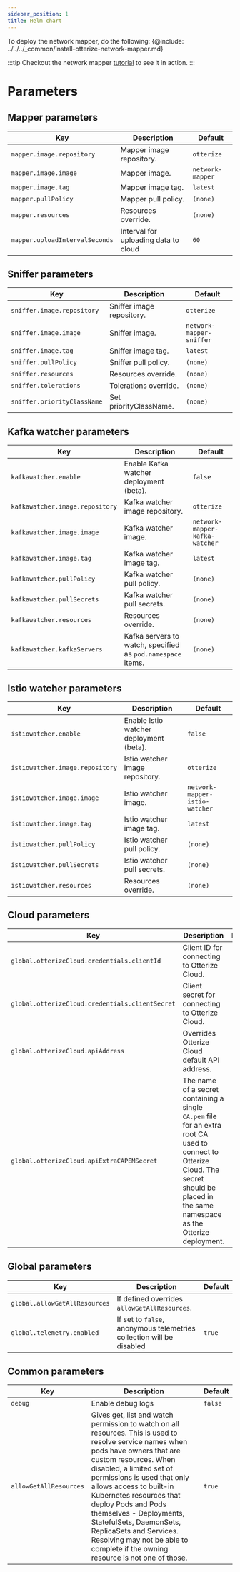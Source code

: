 ```yaml
---
sidebar_position: 1
title: Helm chart
---
```


To deploy the network mapper, do the following:
{@include: ../../../_common/install-otterize-network-mapper.md}

:::tip
Checkout the network mapper [tutorial](/quick-tutorials/k8s-network-mapper) to see it in action.
:::

# Parameters

## Mapper parameters
| Key                            | Description                          | Default                        |
|--------------------------------|--------------------------------------|--------------------------------|
| `mapper.image.repository`      | Mapper image repository.             | `otterize`                     |
| `mapper.image.image`           | Mapper image.                        | `network-mapper`               |
| `mapper.image.tag`             | Mapper image tag.                    | `latest`                       |
| `mapper.pullPolicy`            | Mapper pull policy.                  | `(none)`                       |
| `mapper.resources`             | Resources override.                  | `(none)`                       |
| `mapper.uploadIntervalSeconds` | Interval for uploading data to cloud | `60`                           |

## Sniffer parameters
| Key                         | Description               | Default                  |
|-----------------------------|---------------------------|--------------------------|
| `sniffer.image.repository`  | Sniffer image repository. | `otterize`               |
| `sniffer.image.image`       | Sniffer image.            | `network-mapper-sniffer` |
| `sniffer.image.tag`         | Sniffer image tag.        | `latest`                 |
| `sniffer.pullPolicy`        | Sniffer pull policy.      | `(none)`                 |
| `sniffer.resources`         | Resources override.       | `(none)`                 |
| `sniffer.tolerations`       | Tolerations override.     | `(none)`                 |
| `sniffer.priorityClassName` | Set priorityClassName.    | `(none)`                 |


## Kafka watcher parameters
| Key                             | Description                                                 | Default                        |
|---------------------------------|-------------------------------------------------------------|--------------------------------|
| `kafkawatcher.enable`           | Enable Kafka watcher deployment (beta).             | `false`                        |
| `kafkawatcher.image.repository` | Kafka watcher image repository.                             | `otterize`                     |
| `kafkawatcher.image.image`      | Kafka watcher image.                                        | `network-mapper-kafka-watcher` |
| `kafkawatcher.image.tag`        | Kafka watcher image tag.                                    | `latest`                       |
| `kafkawatcher.pullPolicy`       | Kafka watcher pull policy.                                  | `(none)`                       |
| `kafkawatcher.pullSecrets`      | Kafka watcher pull secrets.                                 | `(none)`                       |
| `kafkawatcher.resources`        | Resources override.                                         | `(none)`                       |
| `kafkawatcher.kafkaServers`     | Kafka servers to watch, specified as `pod.namespace` items. | `(none)`                       |

## Istio watcher parameters
| Key                             | Description                                     | Default                        |
|---------------------------------|-------------------------------------------------|--------------------------------|
| `istiowatcher.enable`           | Enable Istio watcher deployment (beta). | `false`                        |
| `istiowatcher.image.repository` | Istio watcher image repository.                 | `otterize`                     |
| `istiowatcher.image.image`      | Istio watcher image.                            | `network-mapper-istio-watcher` |
| `istiowatcher.image.tag`        | Istio watcher image tag.                        | `latest`                       |
| `istiowatcher.pullPolicy`       | Istio watcher pull policy.                      | `(none)`                       |
| `istiowatcher.pullSecrets`      | Istio watcher pull secrets.                     | `(none)`                       |
| `istiowatcher.resources`        | Resources override.                             | `(none)`                       |

## Cloud parameters
| Key                                             | Description                                     | Default  |
|-------------------------------------------------|-------------------------------------------------|----------|
| `global.otterizeCloud.credentials.clientId`     | Client ID for connecting to Otterize Cloud.     | `(none)` |
| `global.otterizeCloud.credentials.clientSecret` | Client secret for connecting to Otterize Cloud. | `(none)` |
| `global.otterizeCloud.apiAddress`               | Overrides Otterize Cloud default API address.   | `(none)` |
| `global.otterizeCloud.apiExtraCAPEMSecret`      | The name of a secret containing a single `CA.pem` file for an extra root CA used to connect to Otterize Cloud. The secret should be placed in the same namespace as the Otterize deployment. | `(none)` |

## Global parameters
| Key                              | Description                                                                                                                                 | Default |
|----------------------------------|---------------------------------------------------------------------------------------------------------------------------------------------|---------|
| `global.allowGetAllResources`    | If defined overrides `allowGetAllResources`.                                                                                                |         |
| `global.telemetry.enabled`       | If set to `false`, anonymous telemetries collection will be disabled                                                                        | `true`  |


## Common parameters
| Key                    | Description                                                                                                                                                                                                                                                                                                                                                                                                                                                   | Default                        |
|------------------------|---------------------------------------------------------------------------------------------------------------------------------------------------------------------------------------------------------------------------------------------------------------------------------------------------------------------------------------------------------------------------------------------------------------------------------------------------------------|--------------------------------|
| `debug`                | Enable debug logs                                                                                                                                                                                                                                                                                                                                                                                                                                             | `false`                        |
| `allowGetAllResources` | Gives get, list and watch permission to watch on all resources. This is used to resolve service names when pods have owners that are custom resources. When disabled, a limited set of permissions is used that only allows access to built-in Kubernetes resources that deploy Pods and Pods themselves - Deployments, StatefulSets, DaemonSets, ReplicaSets and Services. Resolving may not be able to complete if the owning resource is not one of those. | `true`                         |
